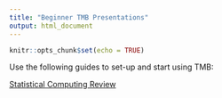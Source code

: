 ```yaml
---
title: "Beginner TMB Presentations"
output: html_document
---
```


```r
knitr::opts_chunk$set(echo = TRUE)
```

Use the following guides to set-up and start using TMB:

[Statistical Computing Review](https://andrea-havron-noaa.github.io/TMBtraining/Presentations/00_00_Statistical_Computing_Review.html)
